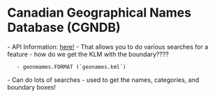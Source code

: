 = Canadian Geographical Names Database (CGNDB) =

- API Information: [[https://www.nrcan.gc.ca/maps-tools-publications/maps/geographical-names-canada/application-programming-interface-api/9249|here!]]
- That allows you to do various searches for a feature - how do we get the KLM with the boundary????
	- geonmames.FORMAT (`geonames.kml`)
- Can do lots of searches - used to get the names, categories, and boundary boxes!
